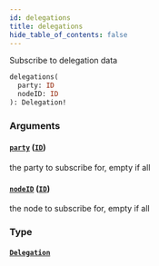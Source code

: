 ```yaml
---
id: delegations
title: delegations
hide_table_of_contents: false
---
```



Subscribe to delegation data

```graphql
delegations(
  party: ID
  nodeID: ID
): Delegation!
```


### Arguments

#### [`party`](#) ([`ID`](/docs/testnet/graphql/scalars/id))

the party to subscribe for, empty if all


#### [`nodeID`](#) ([`ID`](/docs/testnet/graphql/scalars/id))

the node to subscribe for, empty if all


### Type

#### [`Delegation`](/docs/testnet/graphql/objects/delegation)






